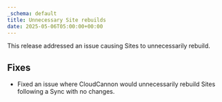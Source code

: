 ```yaml
---
_schema: default
title: Unnecessary Site rebuilds
date: 2025-05-06T05:00:00+00:00
---
```

This release addressed an issue causing Sites to unnecessarily rebuild.

## Fixes

* Fixed an issue where CloudCannon would unnecessarily rebuild Sites following a Sync with no changes.